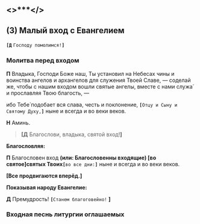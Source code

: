 <div id="malyVhod"> </div>

## <>\*\*\*</>

## (3) Малый вход с Евангелием

**`[Д`** `Господу помолимся!`**`]`**

### Молитва перед входом

**П** Владыка, Господи Боже наш, Ты установил на Небесах чины и воинства ангелов и архангелов для
служения Твоей Славе, — соделай же, чтобы с нашим входом вошли святые ангелы, вместе с нами
служа́ и прославляя Твою благость, —

ибо Тебе́ подобает вся слава, честь и поклонение,
**`[`**`Отцу и Сыну и Святому Духу,`**`]`** ныне и всег­да и во веки веков.

**Н** Аминь.

> **[Д** Благослови, владыка, святой вход!**]**

**Благословляя:**

**П** Благословен вход
**(или: **Благословенны входящие**) [**во святое**]**святых Твоих**`[`**`во все дни:`**`]`** ныне и всегда и во веки веков.

**[Все продвигаются вперёд.]**

**Показывая народу Евангелие:**

**Д**
Премудрость! **`[`**`Ста­нем благоговейно!` **]**

### Входная песнь литургии оглашаемых
